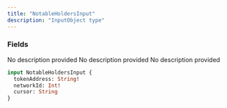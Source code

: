```yaml
---
title: "NotableHoldersInput"
description: "InputObject type"
---
```


### Fields

<ResponseField name="tokenAddress" type="String!" required>
  No description provided
</ResponseField>

<ResponseField name="networkId" type="Int!" required>
  No description provided
</ResponseField>

<ResponseField name="cursor" type="String">
  No description provided
</ResponseField>


```graphql NotableHoldersInput
input NotableHoldersInput {
  tokenAddress: String!
  networkId: Int!
  cursor: String
}
```
